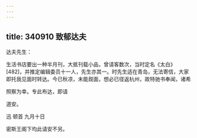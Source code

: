 ```yaml
---
---
---
```

title: 340910 致郁达夫
---




达夫先生：

生活书店要出一种半月刊，大抵刊载小品，曾请客数次，当时定名《太白》[482]，并推定编辑委员十一人，先生亦其一。时先生适在青岛，无法寄信，大家即托我见面时转达。今已秋凉，未能觌面，想必已径返杭州，故特驰书奉闻，诸希

照察为幸。专此布达，即请

道安。

迅 顿首 九月十日

密斯王阁下均此请安不另。